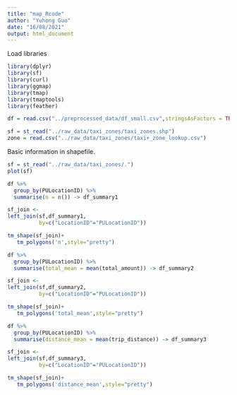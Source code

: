```yaml
---
title: "map_Rcode"
author: "Yuhong Guo"
date: "16/08/2021"
output: html_document
---
```


Load libraries
```r
library(dplyr)
library(sf)
library(curl)
library(ggmap)
library(tmap)
library(tmaptools)
library(feather)
```

```r
df = read.csv("../preprocessed_data/df_small.csv",stringsAsFactors = TRUE)
```

```r
sf = st_read("../raw_data/taxi_zones/taxi_zones.shp")
zone = read.csv("../raw_data/taxi_zones/taxi+_zone_lookup.csv")
```

Basic information in shapefile.

```r
sf = st_read("../raw_data/taxi_zones/.")
plot(sf)
```

```r
df %>% 
  group_by(PULocationID) %>% 
  summarise(n = n()) -> df_summary1
```
```r
sf_join <- 
left_join(sf,df_summary1,
          by=c("LocationID"="PULocationID")) 
```
```r
tm_shape(sf_join)+
   tm_polygons('n',style="pretty")
```

```r
df %>% 
  group_by(PULocationID) %>% 
  summarise(total_mean = mean(total_amount)) -> df_summary2
```
```r
sf_join <- 
left_join(sf,df_summary2,
          by=c("LocationID"="PULocationID")) 
```
```r
tm_shape(sf_join)+
   tm_polygons('total_mean',style="pretty")
```

```r
df %>% 
  group_by(PULocationID) %>% 
  summarise(distance_mean = mean(trip_distance)) -> df_summary3
```
```r
sf_join <- 
left_join(sf,df_summary3,
          by=c("LocationID"="PULocationID")) 
```
```r
tm_shape(sf_join)+
   tm_polygons('distance_mean',style="pretty")
```

